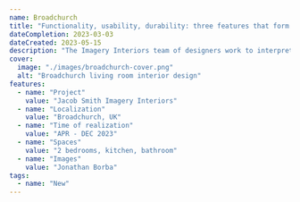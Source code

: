 ```yaml
---
name: Broadchurch
title: "Functionality, usability, durability: three features that form the core of the apartament design."
dateCompletion: 2023-03-03
dateCreated: 2023-05-15
description: "The Imagery Interiors team of designers work to interpret each client’s passions and style, providing innovative interior architecture to include spatial plans, curating furniture, textiles and art. While the majority of work is focused on private and commercial developments in London, recent projects include locations in South of France and USA."
cover:
  image: "./images/broadchurch-cover.png"
  alt: "Broadchurch living room interior design"
features:
  - name: "Project"
    value: "Jacob Smith Imagery Interiors"
  - name: "Localization"
    value: "Broadchurch, UK"
  - name: "Time of realization"
    value: "APR - DEC 2023"
  - name: "Spaces"
    value: "2 bedrooms, kitchen, bathroom"
  - name: "Images"
    value: "Jonathan Borba"
tags:
  - name: "New"
---
```


<ProjectImageSection image={image} alt="Broadchurch apartment interior design" />
<ProjectTextImageSection image={image} alt="Broadchurch apartment interior design" title="Design for life" text="The Imagery Interiors team of designers work to interpret each client’s passions and style, providing innovative architecture to include spatial plans, curating furniture, textiles and art." />
<ProjectGallerySection images={[
    { image, alt: "Broadchurch apartment interior design" },
    { image, alt: "Broadchurch apartment interior design" },
    { image, alt: "Broadchurch apartment interior design" },
    { image, alt: "Broadchurch apartment interior design" },
    { image, alt: "Broadchurch apartment interior design" },
  ]}
/>
